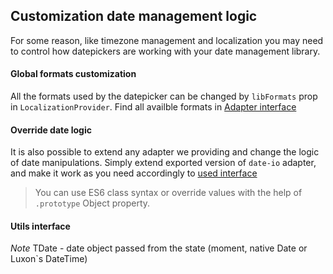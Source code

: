 
<PageMeta title="Customize date management logic" />

## Customization date management logic

For some reason, like timezone management and localization you may need to control how datepickers are working
with your date management library.

<Ad />

#### Global formats customization

All the formats used by the datepicker can be changed by `libFormats` prop in `LocalizationProvider`.
Find all availble formats in [Adapter interface](#utils-interface)

<Example source={FormatsExample} />

#### Override date logic

It is also possible to extend any adapter we providing and change the logic of date manipulations.
Simply extend exported version of `date-io` adapter, and make it work as you need accordingly to [used interface](#utils-interface)

> You can use ES6 class syntax or override values with the help of `.prototype` Object property.

<Example source={OverrideLogicExample} />

#### Utils interface

_Note_ TDate - date object passed from the state (moment, native Date or Luxon`s DateTime)

<Code language="ts" children={utilsInterfaceCode} />
